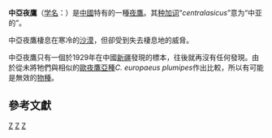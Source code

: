 {{Speciesbox
| status = DD
| status_system = iucn3.1
| status_ref = <ref name=IUCN>{{IUCN2006|assessors=BirdLife International|year=2004|id=3819|title=Caprimulgus centralasicus|downloaded=24 July 2007}}</ref>
| taxon = Caprimulgus centralasicus
| authority = [[Charles_Vaurie|Vaurie]]，1960
}}

'''中亞夜鷹'''（[[学名|学名]]：{{lang|la|''Caprimulgus centralasicus''}}）是[[中國|中國]]特有的一種[[夜鷹|夜鷹]]。其[[种加词|种加词]]“''centralasicus''”意为“中亚的”。

中亞夜鷹棲息在寒冷的[[沙漠|沙漠]]，但卻受到失去棲息地的威脅。

中亞夜鷹只有一個於1929年在中國[[新疆|新疆]]發現的標本，往後就再沒有任何發現。由於從未將牠們與相似的[[歐夜鷹|歐夜鷹]][[亞種|亞種]]''C. europaeus plumipes''作出比較，所以有可能是無效的[[物種|物種]]。

==參考文獻==
{{reflist}}
{{Taxonbar|from=Q1151184}}

[[Category:夜鹰属|Z]]
[[Category:中國特有鳥類|Z]]
[[Category:1960年描述的鸟类|Z]]